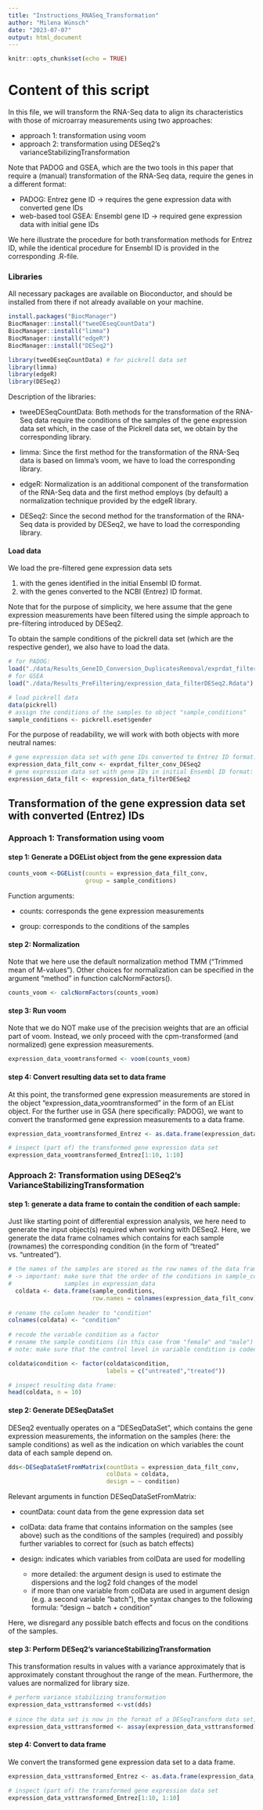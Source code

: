 ```yaml
---
title: "Instructions_RNASeq_Transformation"
author: "Milena Wünsch"
date: "2023-07-07"
output: html_document
---
```


```r
knitr::opts_chunk$set(echo = TRUE)
```

# Content of this script 

In this file, we will transform the RNA-Seq data to align its characteristics with those of microarray measurements using two approaches: \

 - approach 1: transformation using voom 
 - approach 2: transformation using DESeq2's varianceStabilizingTransformation
 
 
Note that PADOG and GSEA, which are the two tools in this paper that require a (manual) transformation of the RNA-Seq data, require the genes in a different format: 

- PADOG: Entrez gene ID -> requires the gene expression data with converted gene IDs
- web-based tool GSEA: Ensembl gene ID -> required  gene expression data with initial gene IDs 

We here illustrate the procedure for both transformation methods for Entrez ID, while the identical procedure for Ensembl ID is provided in the corresponding .R-file. 

 
### Libraries 

All necessary packages are available on Bioconductor, and should be installed from there if not already available on your machine.

```r
install.packages("BiocManager")
BiocManager::install("tweeDEseqCountData")
BiocManager::install("limma")
BiocManager::install("edgeR")
BiocManager::install("DESeq2")
```

```r
library(tweeDEseqCountData) # for pickrell data set 
library(limma)
library(edgeR)
library(DESeq2)
```

Description of the libraries: 

- tweeDESeqCountData: Both methods for the transformation of the RNA-Seq data require the conditions of the samples of the gene expression data set which, in the case of the Pickrell data set, we obtain by the corresponding library. 

- limma: Since the first method for the transformation of the RNA-Seq data is based on limma's voom, we have to load the corresponding library. 

- edgeR: Normalization is an additional component of the transformation of the RNA-Seq data and the first method employs (by default) a normalization technique provided by the edgeR library. 

- DESeq2: Since the second method for the transformation of the RNA-Seq data is provided by DESeq2, we have to load the corresponding library. 


#### Load data 

We load the pre-filtered gene expression data sets 

1. with the genes identified in the initial Ensembl ID format.
2. with the genes converted to the NCBI (Entrez) ID format.

Note that for the purpose of simplicity, we here assume that the gene expression measurements have been filtered using the simple approach to pre-filtering introduced by DESeq2. 

To obtain the sample conditions of the pickrell data set (which are the respective gender), we also have to load the data. 


```r
# for PADOG:
load("./data/Results_GeneID_Conversion_DuplicatesRemoval/exprdat_filter_conv_DESeq2.Rdata")
# for GSEA 
load("./data/Results_PreFiltering/expression_data_filterDESeq2.Rdata")

# load pickrell data 
data(pickrell)
# assign the conditions of the samples to object "sample_conditions"
sample_conditions <- pickrell.eset$gender
```

For the purpose of readability, we will work with both objects with more neutral names: 

```r
# gene expression data set with gene IDs converted to Entrez ID format: 
expression_data_filt_conv <- exprdat_filter_conv_DESeq2
# gene expression data set with gene IDs in initial Ensembl ID format: 
expression_data_filt <- expression_data_filterDESeq2
```


## Transformation of the gene expression data set with converted (Entrez) IDs 


### Approach 1: Transformation using voom 


#### step 1: Generate a DGEList object from the gene expression data 

```r
counts_voom <-DGEList(counts = expression_data_filt_conv, 
                      group = sample_conditions)
```

Function arguments: 

- counts: corresponds the gene expression measurements 

- group: corresponds to the conditions of the samples 

#### step 2: Normalization

Note that we here use the default normalization method TMM ("Trimmed mean of M-values"). Other choices for normalization can be specified in the argument "method" in function calcNormFactors(). 

```r
counts_voom <- calcNormFactors(counts_voom)
```

#### step 3: Run voom 

Note that we do NOT make use of the precision weights that are an official part of voom. Instead, we only proceed with the cpm-transformed (and normalized) gene expression measurements. 

```r
expression_data_voomtransformed <- voom(counts_voom)
```


#### step 4: Convert resulting data set to data frame

At this point, the transformed gene expression measurements are stored in the object "expression_data_voomtransformed" in the form of an EList object. For the further use in GSA (here specifically: PADOG), we want to convert the transformed gene expression measurements to a data frame. 

```r
expression_data_voomtransformed_Entrez <- as.data.frame(expression_data_voomtransformed)

# inspect (part of) the transformed gene expression data set 
expression_data_voomtransformed_Entrez[1:10, 1:10]
```

### Approach 2: Transformation using DESeq2's VarianceStabilizingTransformation 


#### step 1: generate a data frame to contain the condition of each sample: 

Just like starting point of differential expression analysis, we here need to generate the input object(s) required when working with DESeq2.  Here, we generate the data frame colnames which contains for each sample (rownames) the corresponding condition (in the form of "treated" vs. "untreated").

```r
# the names of the samples are stored as the row names of the data frame
# -> important: make sure that the order of the conditions in sample_conditions corresponds to the order of the 
#               samples in expression_data
  coldata <- data.frame(sample_conditions, 
                        row.names = colnames(expression_data_filt_conv))
  
# rename the column header to "condition" 
colnames(coldata) <- "condition"
  
# recode the variable condition as a factor 
# rename the sample conditions (in this case from "female" and "male") to "untreated" and "treated"
# note: make sure that the control level in variable condition is coded as the first level (i.e. "untreated")

coldata$condition <- factor(coldata$condition, 
                            labels = c("untreated","treated"))

# inspect resulting data frame: 
head(coldata, n = 10)
```

#### step 2: Generate DESeqDataSet

DESeq2 eventually operates on a "DESeqDataSet", which contains the gene expression measurements, the information on the samples (here: the sample conditions) as well as the indication on which variables the count data of each sample depend on. 

```r
dds<-DESeqDataSetFromMatrix(countData = expression_data_filt_conv, 
                            colData = coldata, 
                            design = ~ condition)
```

Relevant arguments in function DESeqDataSetFromMatrix:

- countData: count data from the gene expression data set

- colData: data frame that contains information on the samples (see above) such as the conditions of the samples (required) and possibly further variables to correct for (such as batch effects)

- design: indicates which variables from colData are used for modelling
  + more detailed: the argument design is used to estimate the dispersions and the log2 fold changes of the model 
  + if more than one variable from colData are used in argument design (e.g. a second variable "batch"), the syntax changes to the     following formula: "design ~ batch + condition" 
  
Here, we disregard any possible batch effects and focus on the conditions of the samples. 

#### step 3: Perform DESeq2's varianceStabilizingTransformation 

This transformation results in values with a variance approximately that is approximately constant throughout the range of the mean. Furthermore, the values are normalized for library size.  


```r
# perform variance stabilizing transformation
expression_data_vsttransformed <-vst(dds)
    
# since the data set is now in the format of a DESeqTransform data set, the transformed count data are not directly accessible use function assay() which lets us access the count data:
expression_data_vsttransformed <- assay(expression_data_vsttransformed)
```

#### step 4: Convert to data frame 
  
We convert the transformed gene expression data set to a data frame. 

```r
expression_data_vsttransformed_Entrez <- as.data.frame(expression_data_vsttransformed)

# inspect (part of) the transformed gene expression data set 
expression_data_vsttransformed_Entrez[1:10, 1:10]
```


